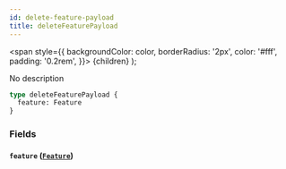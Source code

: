 ```yaml
---
id: delete-feature-payload
title: deleteFeaturePayload
---
```


<span
style={{
      backgroundColor: color,
      borderRadius: '2px',
      color: '#fff',
      padding: '0.2rem',
    }}>
{children}
</span>
);

No description

```graphql
type deleteFeaturePayload {
  feature: Feature
}
```

### Fields

#### `feature` ([`Feature`](/v1/objects/feature))
